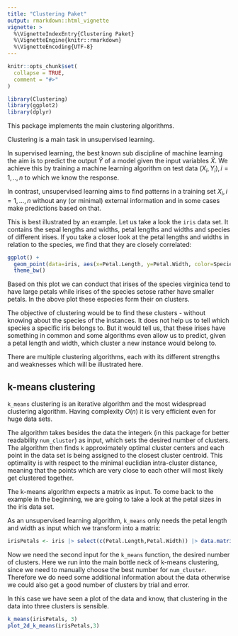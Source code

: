 ```yaml
---
title: "Clustering Paket"
output: rmarkdown::html_vignette
vignette: >
  %\VignetteIndexEntry{Clustering Paket}
  %\VignetteEngine{knitr::rmarkdown}
  %\VignetteEncoding{UTF-8}
---
```


```r
knitr::opts_chunk$set(
  collapse = TRUE,
  comment = "#>"
)
```

```r
library(Clustering)
library(ggplot2)
library(dplyr)
```

This package implements the main clustering algorithms.

Clustering is a main task in unsupervised learning.

In supervised learning, the best known sub discipline of machine learning the aim is to predict the output $\bar{Y}$ of a model given the input variables $\bar{X}$. We achieve this by training a machine learning algorithm on test data $(X_i, Y_i), i=1,..,n$ to which we know the response.

In contrast, unsupervised learning aims to find patterns in a training set $X_i, i=1,...,n$ without any (or minimal) external information and in some cases make predictions based on that.

This is best illustrated by an example. Let us take a look the `iris` data set. It contains the sepal lengths and widths, petal lengths and widths and species of different irises. If you take a closer look at the petal lengths and widths in relation to the species, we find that they are closely correlated:

```r
ggplot() + 
  geom_point(data=iris, aes(x=Petal.Length, y=Petal.Width, color=Species)) +
  theme_bw()
```

Based on this plot we can conduct that irises of the species virginica tend to have large petals while irises of the species setose rather have smaller petals. In the above plot these especies form their on clusters.

The objective of clustering would be to find these clusters - without knowing about the species of the instances. It does not help us to tell which species a specific iris belongs to. But it would tell us, that these irises have something in common and some algorithms even allow us to predict, given a petal length and width, which cluster a new instance would belong to.

There are multiple clustering algorithms, each with its different strengths and weaknesses which will be illustrated here.

## k-means clustering

`k_means` clustering is an iterative algorithm and the most widespread clustering algorithm. Having complexity $O(n)$ it is very efficient even for huge data sets.

The algorithm takes besides the data the integer`k` (in this package for better readability `num_cluster`) as input, which sets the desired number of clusters. The algorithm then finds `k` approximately optimal cluster centers and each point in the data set is being assigned to the closest cluster centroid. This optimality is with respect to the minimal euclidian intra-cluster distance, meaning that the points which are very close to each other will most likely get clustered together.

The k-means algorithm expects a matrix as input. To come back to the example in the beginning, we are going to take a look at the petal sizes in the iris data set.

As an unsupervised learning algorithm, `k_means` only needs the petal length and width as input which we transform into a matrix:

```r
irisPetals <- iris |> select(c(Petal.Length,Petal.Width)) |> data.matrix()
```

Now we need the second input for the `k_means` function, the desired number of clusters. Here we run into the main bottle neck of k-means clustering, since we need to manually choose the best number for `num_cluster`. Therefore we do need some additional information about the data otherwise we could also get a good number of clusters by trial and error.

In this case we have seen a plot of the data and know, that clustering in the data into three clusters is sensible.

```r
k_means(irisPetals, 3)
plot_2d_k_means(irisPetals,3)
```



